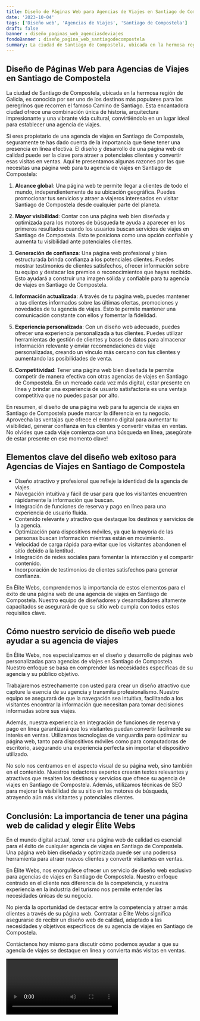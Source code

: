 ```yaml
---
title: Diseño de Páginas Web para Agencias de Viajes en Santiago de Compostela
date: '2023-10-04'
tags: ['Diseño web', 'Agencias de Viajes', 'Santiago de Compostela']
draft: false
banner : diseño_paginas_web_agenciasdeviajes
fondoBanner : diseño_pagina_web_santiagodecompostela
summary: La ciudad de Santiago de Compostela, ubicada en la hermosa región de Galicia, es conocida por ser uno de los destinos más populares para los peregrinos que recorren el famoso Camino de Santiago. Esta encantadora ciudad ofrece una combinación única de historia, arquitectura impresionante y una vibrante vida cultural, convirtiéndola en un lugar ideal para establecer una agencia de viajes.
---
```


## Diseño de Páginas Web para Agencias de Viajes en Santiago de Compostela

La ciudad de Santiago de Compostela, ubicada en la hermosa región de Galicia, es conocida por ser uno de los destinos más populares para los peregrinos que recorren el famoso Camino de Santiago. Esta encantadora ciudad ofrece una combinación única de historia, arquitectura impresionante y una vibrante vida cultural, convirtiéndola en un lugar ideal para establecer una agencia de viajes.

Si eres propietario de una agencia de viajes en Santiago de Compostela, seguramente te has dado cuenta de la importancia que tiene tener una presencia en línea efectiva. El diseño y desarrollo de una página web de calidad puede ser la clave para atraer a potenciales clientes y convertir esas visitas en ventas. Aquí te presentamos algunas razones por las que necesitas una página web para tu agencia de viajes en Santiago de Compostela:

1. **Alcance global**: Una página web te permite llegar a clientes de todo el mundo, independientemente de su ubicación geográfica. Puedes promocionar tus servicios y atraer a viajeros interesados en visitar Santiago de Compostela desde cualquier parte del planeta.

2. **Mayor visibilidad**: Contar con una página web bien diseñada y optimizada para los motores de búsqueda te ayuda a aparecer en los primeros resultados cuando los usuarios buscan servicios de viajes en Santiago de Compostela. Esto te posiciona como una opción confiable y aumenta tu visibilidad ante potenciales clientes.

3. **Generación de confianza**: Una página web profesional y bien estructurada brinda confianza a los potenciales clientes. Puedes mostrar testimonios de clientes satisfechos, ofrecer información sobre tu equipo y destacar los premios o reconocimientos que hayas recibido. Esto ayudará a construir una imagen sólida y confiable para tu agencia de viajes en Santiago de Compostela.

4. **Información actualizada**: A través de tu página web, puedes mantener a tus clientes informados sobre las últimas ofertas, promociones y novedades de tu agencia de viajes. Esto te permite mantener una comunicación constante con ellos y fomentar la fidelidad.

5. **Experiencia personalizada**: Con un diseño web adecuado, puedes ofrecer una experiencia personalizada a tus clientes. Puedes utilizar herramientas de gestión de clientes y bases de datos para almacenar información relevante y enviar recomendaciones de viaje personalizadas, creando un vínculo más cercano con tus clientes y aumentando las posibilidades de venta.

6. **Competitividad**: Tener una página web bien diseñada te permite competir de manera efectiva con otras agencias de viajes en Santiago de Compostela. En un mercado cada vez más digital, estar presente en línea y brindar una experiencia de usuario satisfactoria es una ventaja competitiva que no puedes pasar por alto.

En resumen, el diseño de una página web para tu agencia de viajes en Santiago de Compostela puede marcar la diferencia en tu negocio. Aprovecha las ventajas que ofrece el entorno digital para aumentar tu visibilidad, generar confianza en tus clientes y convertir visitas en ventas. No olvides que cada viaje comienza con una búsqueda en línea, ¡asegúrate de estar presente en ese momento clave!

<GifSeo />

<Cta />

## Elementos clave del diseño web exitoso para Agencias de Viajes en Santiago de Compostela

- Diseño atractivo y profesional que refleje la identidad de la agencia de viajes.
- Navegación intuitiva y fácil de usar para que los visitantes encuentren rápidamente la información que buscan.
- Integración de funciones de reserva y pago en línea para una experiencia de usuario fluida.
- Contenido relevante y atractivo que destaque los destinos y servicios de la agencia.
- Optimización para dispositivos móviles, ya que la mayoría de las personas buscan información mientras están en movimiento.
- Velocidad de carga rápida para evitar que los visitantes abandonen el sitio debido a la lentitud.
- Integración de redes sociales para fomentar la interacción y el compartir contenido.
- Incorporación de testimonios de clientes satisfechos para generar confianza.

En Élite Webs, comprendemos la importancia de estos elementos para el éxito de una página web de una agencia de viajes en Santiago de Compostela. Nuestro equipo de diseñadores y desarrolladores altamente capacitados se asegurará de que su sitio web cumpla con todos estos requisitos clave.

## Cómo nuestro servicio de diseño web puede ayudar a su agencia de viajes

En Élite Webs, nos especializamos en el diseño y desarrollo de páginas web personalizadas para agencias de viajes en Santiago de Compostela. Nuestro enfoque se basa en comprender las necesidades específicas de su agencia y su público objetivo.

Trabajaremos estrechamente con usted para crear un diseño atractivo que capture la esencia de su agencia y transmita profesionalismo. Nuestro equipo se asegurará de que la navegación sea intuitiva, facilitando a los visitantes encontrar la información que necesitan para tomar decisiones informadas sobre sus viajes.

Además, nuestra experiencia en integración de funciones de reserva y pago en línea garantizará que los visitantes puedan convertir fácilmente su interés en ventas. Utilizamos tecnologías de vanguardia para optimizar su página web, tanto para dispositivos móviles como para computadoras de escritorio, asegurando una experiencia perfecta sin importar el dispositivo utilizado.

No solo nos centramos en el aspecto visual de su página web, sino también en el contenido. Nuestros redactores expertos crearán textos relevantes y atractivos que resalten los destinos y servicios que ofrece su agencia de viajes en Santiago de Compostela. Además, utilizamos técnicas de SEO para mejorar la visibilidad de su sitio en los motores de búsqueda, atrayendo aún más visitantes y potenciales clientes.

## Conclusión: La importancia de tener una página web de calidad y elegir Élite Webs

En el mundo digital actual, tener una página web de calidad es esencial para el éxito de cualquier agencia de viajes en Santiago de Compostela. Una página web bien diseñada y optimizada puede ser una poderosa herramienta para atraer nuevos clientes y convertir visitantes en ventas.

En Élite Webs, nos enorgullece ofrecer un servicio de diseño web exclusivo para agencias de viajes en Santiago de Compostela. Nuestro enfoque centrado en el cliente nos diferencia de la competencia, y nuestra experiencia en la industria del turismo nos permite entender las necesidades únicas de su negocio.

No pierda la oportunidad de destacar entre la competencia y atraer a más clientes a través de su página web. Contratar a Élite Webs significa asegurarse de recibir un diseño web de calidad, adaptado a las necesidades y objetivos específicos de su agencia de viajes en Santiago de Compostela.

Contáctenos hoy mismo para discutir cómo podemos ayudar a que su agencia de viajes se destaque en línea y convierta más visitas en ventas.

<Video />

<CtaBot job='Agencias de Viajes' city='Santiago de Compostela'/>

<Gmaps query='Santiago de Compostela+españa+maps' />